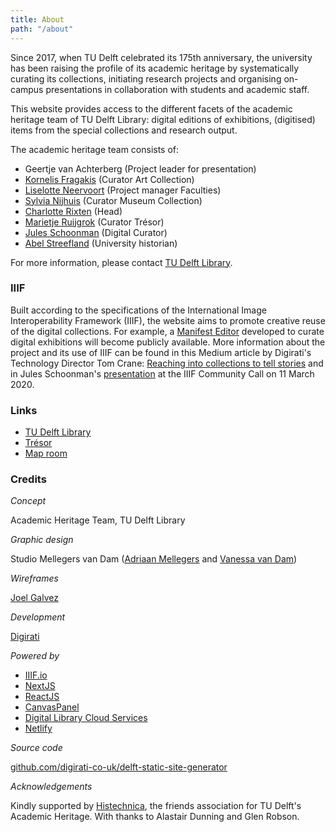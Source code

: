 ```yaml
---
title: About
path: "/about"
---
```


Since 2017, when TU Delft celebrated its 175th anniversary, the university has been raising the profile of its academic heritage by systematically curating its collections, initiating research projects and organising on-campus presentations in collaboration with students and academic staff.

This website provides access to the different facets of the academic heritage team of TU Delft Library: digital editions of exhibitions, (digitised) items from the special collections and research output.

The academic heritage team consists of:

- Geertje van Achterberg (Project leader for presentation)
- [Kornelis Fragakis](https://nl.linkedin.com/in/kornelis-fragakis-3237a083) (Curator Art Collection)
- [Liselotte Neervoort](https://www.linkedin.com/in/liselotte-neervoort-b0b01324/) (Project manager Faculties)
- [Sylvia Nijhuis](https://www.tudelft.nl/staff/s.m.nijhuis/) (Curator Museum Collection)
- [Charlotte Rixten](https://www.linkedin.com/in/rixten/) (Head)
- [Marietje Ruijgrok](https://www.tudelft.nl/staff/m.c.j.ruijgrok/) (Curator Trésor)
- [Jules Schoonman](https://www.tudelft.nl/staff/j.a.schoonman/) (Digital Curator)
- [Abel Streefland](https://www.tudelft.nl/staff/a.h.streefland/) (University historian)

For more information, please contact [TU Delft Library](https://www.tudelft.nl/en/library/about-the-library/contact-and-map).

### IIIF

Built according to the specifications of the International Image Interoperability Framework (IIIF), the website aims to promote creative reuse of the digital collections. For example, a [Manifest Editor](https://github.com/digirati-co-uk/iiif-manifest-editor) developed to curate digital exhibitions will become publicly available. More information about the project and its use of IIIF can be found in this Medium article by Digirati's Technology Director Tom Crane: [Reaching into collections to tell stories](https://medium.com/digirati-ch/reaching-into-collections-to-tell-stories-3dc32a1772af) and in Jules Schoonman's [presentation](https://youtu.be/VnqtYzxyY64) at the IIIF Community Call on 11 March 2020.

### Links

- [TU Delft Library](https://www.tudelft.nl/library/)
- [Trésor](https://tresor.tudelft.nl)
- [Map room](https://www.tudelft.nl/en/library/collections/map-room/)

### Credits

_Concept_

Academic Heritage Team, TU Delft Library

_Graphic design_

Studio Mellegers van Dam ([Adriaan Mellegers](https://www.adriaanmellegers.com) and [Vanessa van Dam](http://www.vanessavandam.nl))

_Wireframes_

[Joel Galvez](https://www.joelgalvez.com)

_Development_

[Digirati](https://digirati.com)

_Powered by_

- [IIIF.io](https://iiif.io)
- [NextJS](https://nextjs.org/)
- [ReactJS](https://reactjs.org)
- [CanvasPanel](https://iiif-canvas-panel.netlify.app)
- [Digital Library Cloud Services](https://dlcs.info)
- [Netlify](https://www.netlify.com)

_Source code_

[github.com/digirati-co-uk/delft-static-site-generator](https://github.com/digirati-co-uk/delft-static-site-generator)

_Acknowledgements_

Kindly supported by [Histechnica](https://histechnica.nl), the friends association for TU Delft's Academic Heritage. With thanks to Alastair Dunning and Glen Robson.
